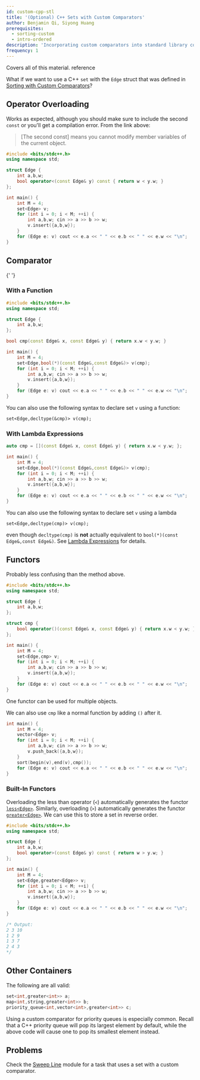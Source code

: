 ```yaml
---
id: custom-cpp-stl
title: '(Optional) C++ Sets with Custom Comparators'
author: Benjamin Qi, Siyong Huang
prerequisites:
  - sorting-custom
  - intro-ordered
description: 'Incorporating custom comparators into standard library containers.'
frequency: 1
---
```


<Resources>
	<Resource
		source="fushar"
		title="Comparison Functions in C++"
		starred
		url="https://web.archive.org/web/20200412101638/http://fusharblog.com/3-ways-to-define-comparison-functions-in-cpp/"
	>
		Covers all of this material.
	</Resource>
	<Resource
		source="CPP"
		url="https://en.cppreference.com/w/cpp/container/set"
		title="Set"
	>
		reference
	</Resource>
</Resources>

<br />

What if we want to use a C++ `set` with the `Edge` struct that was defined in [Sorting with Custom Comparators](/silver/sorting-custom)?

## Operator Overloading

Works as expected, although you should make sure to include the second `const` or you'll get a compilation error. From the link above:

> [The second const] means you cannot modify member variables of the current object.

```cpp
#include <bits/stdc++.h>
using namespace std;

struct Edge {
	int a,b,w;
	bool operator<(const Edge& y) const { return w < y.w; }
};

int main() {
	int M = 4;
	set<Edge> v;
	for (int i = 0; i < M; ++i) {
		int a,b,w; cin >> a >> b >> w;
		v.insert({a,b,w});
	}
	for (Edge e: v) cout << e.a << " " << e.b << " " << e.w << "\n";
}
```

## Comparator

<Resources>
	<Resource
		source="SO"
		title="Using custom std::set comparator"
		url="https://stackoverflow.com/questions/2620862/using-custom-stdset-comparator"
	>
		{' '}
	</Resource>
</Resources>

### With a Function

```cpp
#include <bits/stdc++.h>
using namespace std;

struct Edge {
	int a,b,w;
};

bool cmp(const Edge& x, const Edge& y) { return x.w < y.w; }

int main() {
	int M = 4;
	set<Edge,bool(*)(const Edge&,const Edge&)> v(cmp);
	for (int i = 0; i < M; ++i) {
		int a,b,w; cin >> a >> b >> w;
		v.insert({a,b,w});
	}
	for (Edge e: v) cout << e.a << " " << e.b << " " << e.w << "\n";
}
```

You can also use the following syntax to declare set `v` using a function:

`set<Edge,decltype(&cmp)> v(cmp);`

### With Lambda Expressions

```cpp
auto cmp = [](const Edge& x, const Edge& y) { return x.w < y.w; };

int main() {
	int M = 4;
	set<Edge,bool(*)(const Edge&,const Edge&)> v(cmp);
	for (int i = 0; i < M; ++i) {
		int a,b,w; cin >> a >> b >> w;
		v.insert({a,b,w});
	}
	for (Edge e: v) cout << e.a << " " << e.b << " " << e.w << "\n";
}
```

You can also use the following syntax to declare set `v` using a lambda

`set<Edge,decltype(cmp)> v(cmp);`

even though `decltype(cmp)` is **not** actually equivalent to `bool(*)(const Edge&,const Edge&)`. See [Lambda Expressions](/general/lambda) for details.

## Functors

Probably less confusing than the method above.

```cpp
#include <bits/stdc++.h>
using namespace std;

struct Edge {
	int a,b,w;
};

struct cmp {
	bool operator()(const Edge& x, const Edge& y) { return x.w < y.w; }
};

int main() {
	int M = 4;
	set<Edge,cmp> v;
	for (int i = 0; i < M; ++i) {
		int a,b,w; cin >> a >> b >> w;
		v.insert({a,b,w});
	}
	for (Edge e: v) cout << e.a << " " << e.b << " " << e.w << "\n";
}
```

<Info title="Pro Tip">

One functor can be used for multiple objects.

</Info>

We can also use `cmp` like a normal function by adding `()` after it.

```cpp
int main() {
	int M = 4;
	vector<Edge> v;
	for (int i = 0; i < M; ++i) {
		int a,b,w; cin >> a >> b >> w;
		v.push_back({a,b,w});
	}
	sort(begin(v),end(v),cmp());
	for (Edge e: v) cout << e.a << " " << e.b << " " << e.w << "\n";
}
```

### Built-In Functors

Overloading the less than operator (`<`) automatically generates the functor [`less<Edge>`](https://en.cppreference.com/w/cpp/utility/functional/less). Similarly, overloading (`>`) automatically generates the functor [`greater<Edge>`](https://en.cppreference.com/w/cpp/utility/functional/greater). We can use this to store a set in reverse order.

```cpp
#include <bits/stdc++.h>
using namespace std;

struct Edge {
	int a,b,w;
	bool operator>(const Edge& y) const { return w > y.w; }
};

int main() {
	int M = 4;
	set<Edge,greater<Edge>> v;
	for (int i = 0; i < M; ++i) {
		int a,b,w; cin >> a >> b >> w;
		v.insert({a,b,w});
	}
	for (Edge e: v) cout << e.a << " " << e.b << " " << e.w << "\n";
}

/* Output:
2 3 10
1 2 9
1 3 7
2 4 3
*/
```

## Other Containers

The following are all valid:

```cpp
set<int,greater<int>> a;
map<int,string,greater<int>> b;
priority_queue<int,vector<int>,greater<int>> c;
```

Using a custom comparator for priority queues is especially common. Recall that a C++ priority queue will pop its largest element by default, while the above code will cause one to pop its smallest element instead.

## Problems

Check the [Sweep Line](/plat/sweep-line#line-segments) module for a task that uses a set with a custom comparator.
